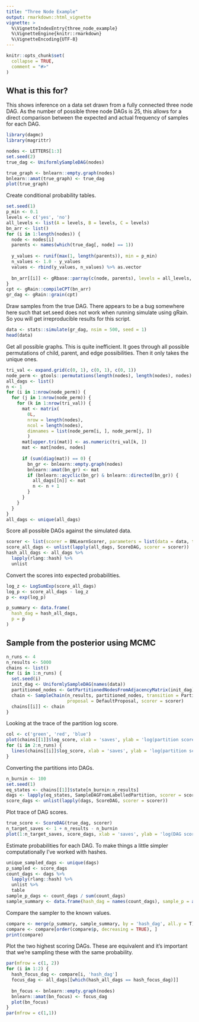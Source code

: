 ```yaml
---
title: "Three Node Example"
output: rmarkdown::html_vignette
vignette: >
  %\VignetteIndexEntry{three_node_example}
  %\VignetteEngine{knitr::rmarkdown}
  %\VignetteEncoding{UTF-8}
---
```


```r
knitr::opts_chunk$set(
  collapse = TRUE,
  comment = "#>"
)
```

## What is this for?

This shows inference on a data set drawn from a fully connected three node DAG.
As the number of possible three node DAGs is 25, this allows for a direct 
comparison between the expected and actual frequency of samples for each DAG.

```r
library(dagmc)
library(magrittr)
```

```r
nodes <- LETTERS[1:3]
set.seed(2)
true_dag <- UniformlySampleDAG(nodes)

true_graph <- bnlearn::empty.graph(nodes)
bnlearn::amat(true_graph) <- true_dag
plot(true_graph)
```

Create conditional probability tables.

```r
set.seed(1)
p_min <- 0.1
levels <- c('yes', 'no')
all_levels <- list(A = levels, B = levels, C = levels)
bn_arr <- list()
for (i in 1:length(nodes)) {
  node <- nodes[i]
  parents <- names(which(true_dag[, node] == 1))
  
  y_values <- runif(max(1, length(parents)), min = p_min)
  n_values <- 1.0 - y_values
  values <- rbind(y_values, n_values) %>% as.vector
  
  bn_arr[[i]] <- gRbase::parray(c(node, parents), levels = all_levels, values = values)
}
cpt <- gRain::compileCPT(bn_arr)
gr_dag <- gRain::grain(cpt)
```

Draw samples from the true DAG. There appears to be a bug somewhere here such that
set.seed does not work when running simulate using gRain. So you will get
irreproducible results for this script.

```r
data <- stats::simulate(gr_dag, nsim = 500, seed = 1)
head(data)
```

Get all possible graphs. This is quite inefficient. It goes through all possible 
permutations of child, parent, and edge possibilities. Then it only takes the 
unique ones.

```r
tri_val <- expand.grid(c(0, 1), c(0, 1), c(0, 1))
node_perm <- gtools::permutations(length(nodes), length(nodes), nodes)
all_dags <- list()
n <- 1
for (i in 1:nrow(node_perm)) {
  for (j in 1:nrow(node_perm)) {
    for (k in 1:nrow(tri_val)) {
      mat <- matrix(
        0L, 
        nrow = length(nodes), 
        ncol = length(nodes), 
        dimnames = list(node_perm[i, ], node_perm[j, ])
        )
      mat[upper.tri(mat)] <- as.numeric(tri_val[k, ])
      mat <- mat[nodes, nodes]
      
      if (sum(diag(mat)) == 0) {
        bn_gr <- bnlearn::empty.graph(nodes)
        bnlearn::amat(bn_gr) <- mat
        if (bnlearn::acyclic(bn_gr) & bnlearn::directed(bn_gr)) {
          all_dags[[n]] <- mat
          n <- n + 1
        }
      }
    }
  }
}
all_dags <- unique(all_dags)
```

Score all possible DAGs against the simulated data.

```r
scorer <- list(scorer = BNLearnScorer, parameters = list(data = data, type = 'bde'))
score_all_dags <- unlist(lapply(all_dags, ScoreDAG, scorer = scorer))
hash_all_dags <- all_dags %>%
  lapply(rlang::hash) %>% 
  unlist
```

Convert the scores into expected probabilities.

```r
log_z <- LogSumExp(score_all_dags)
log_p <- score_all_dags - log_z
p <- exp(log_p)

p_summary <- data.frame(
  hash_dag = hash_all_dags, 
  p = p
)
```

## Sample from the posterior using MCMC

```r
n_runs <- 4
n_results <- 5000
chains <- list()
for (i in 1:n_runs) {
  set.seed(i)
  init_dag <- UniformlySampleDAG(names(data))
  partitioned_nodes <- GetPartitionedNodesFromAdjacencyMatrix(init_dag)
  chain <- SampleChain(n_results, partitioned_nodes, transition = PartitionMCMC,
                       proposal = DefaultProposal, scorer = scorer)
  chains[[i]] <- chain
}
```

Looking at the trace of the partition log score.

```r
col <- c('green', 'red', 'blue')
plot(chains[[1]]$log_score, xlab = 'saves', ylab = 'log(partition score)', type = 'l')
for (i in 2:n_runs) {
  lines(chains[[i]]$log_score, xlab = 'saves', ylab = 'log(partition score)', type = 'l', col = col[i - 1])
}
```

Converting the partitions into DAGs.

```r
n_burnin <- 100
set.seed(1)
eq_states <- chains[[1]]$state[n_burnin:n_results]
dags <- lapply(eq_states, SampleDAGFromLabelledPartition, scorer = scorer)
score_dags <- unlist(lapply(dags, ScoreDAG, scorer = scorer))
```

Plot trace of DAG scores.

```r
true_score <- ScoreDAG(true_dag, scorer)
n_target_saves <- 1 + n_results - n_burnin
plot(1:n_target_saves, score_dags, xlab = 'saves', ylab = 'log(DAG score)', type = 'l')
```

Estimate probabilities for each DAG. To make things a little simpler computationally
I've worked with hashes.

```r
unique_sampled_dags <- unique(dags)
p_sampled <- score_dags
count_dags <- dags %>%
  lapply(rlang::hash) %>%
  unlist %>%
  table
sample_p_dags <- count_dags / sum(count_dags)
sample_summary <- data.frame(hash_dag = names(count_dags), sample_p = as.numeric(sample_p_dags))
```

Compare the sampler to the known values.

```r
compare <- merge(p_summary, sample_summary, by = 'hash_dag', all.y = T)
compare <- compare[order(compare$p, decreasing = TRUE), ]
print(compare)
```
Plot the two highest scoring DAGs. These are equivalent and it's important that we're sampling these with the same probability.

```r
par(mfrow = c(1, 2))
for (i in 1:2) {
  hash_focus_dag <- compare[i, 'hash_dag']
  focus_dag <- all_dags[[which(hash_all_dags == hash_focus_dag)]]
  
  bn_focus <- bnlearn::empty.graph(nodes)
  bnlearn::amat(bn_focus) <- focus_dag
  plot(bn_focus)
}
par(mfrow = c(1,1))
```

